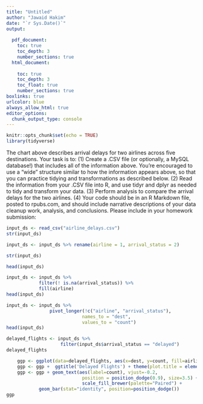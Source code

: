 ```yaml
---
title: "Untitled"
author: "Jawaid Hakim"
date: "`r Sys.Date()`"
output:
  
  pdf_document: 
    toc: true
    toc_depth: 3
    number_sections: true
  html_document:
    
    toc: true
    toc_depth: 3
    toc_float: true
    number_sections: true
boxlinks: true
urlcolor: blue
always_allow_html: true
editor_options: 
  chunk_output_type: console
---
```


```r
knitr::opts_chunk$set(echo = TRUE)
library(tidyverse)
```


The chart above describes arrival delays for two airlines across five destinations. Your task is to:
(1) Create a .CSV file (or optionally, a MySQL database!) that includes all of the information above.
You’re encouraged to use a “wide” structure similar to how the information appears above, so
that you can practice tidying and transformations as described below.
(2) Read the information from your .CSV file into R, and use tidyr and dplyr as needed to tidy
and transform your data.
(3) Perform analysis to compare the arrival delays for the two airlines.
(4) Your code should be in an R Markdown file, posted to rpubs.com, and should include narrative
descriptions of your data cleanup work, analysis, and conclusions. Please include in your
homework submission:

```r
input_ds <- read_csv("airline_delays.csv")
str(input_ds)
```
```r
input_ds <- input_ds %>% rename(airline = 1, arrival_status = 2)
```


```r
str(input_ds)
```

```r
head(input_ds)
```
```r
input_ds <- input_ds %>% 
            filter(! is.na(arrival_status)) %>%
            fill(airline)
head(input_ds)
```

```r
input_ds <- input_ds %>%
                pivot_longer(!c("airline", "arrival_status"), 
                            names_to = "dest", 
                            values_to = "count")
head(input_ds)
```


```r
delayed_flights <- input_ds %>%
                    filter(input_ds$arrival_status == "delayed")
delayed_flights
```

```r
    ggp <- ggplot(data=delayed_flights, aes(x=dest, y=count, fill=airline))
    ggp <- ggp +  ggtitle('Delayed Flights') + theme(plot.title = element_text(hjust = 0.5))
    ggp <- ggp + geom_text(aes(label=count), vjust=-0.2,
                            position = position_dodge(0.9), size=3.5) +
                            scale_fill_brewer(palette="Paired") +
            geom_bar(stat="identity", position=position_dodge()) 
ggp
```


